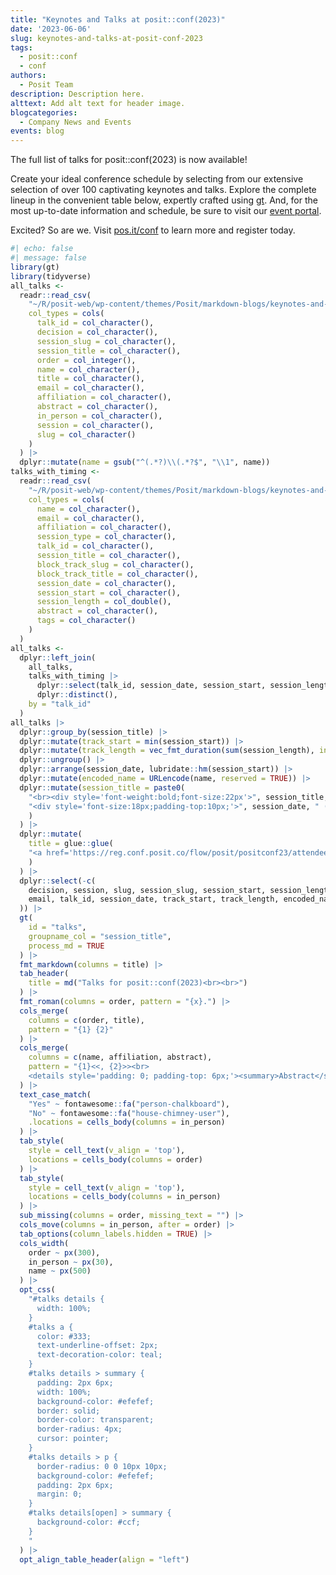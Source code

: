```yaml
---
title: "Keynotes and Talks at posit::conf(2023)"
date: '2023-06-06'
slug: keynotes-and-talks-at-posit-conf-2023
tags:
  - posit::conf
  - conf
authors:
  - Posit Team
description: Description here.
alttext: Add alt text for header image.
blogcategories:
  - Company News and Events
events: blog
---
```


The full list of talks for posit::conf(2023) is now available!

Create your ideal conference schedule by selecting from our extensive selection of over 100 captivating keynotes and talks. Explore the complete lineup in the convenient table below, expertly crafted using [gt](https://gt.rstudio.com/). And, for the most up-to-date information and schedule, be sure to visit our [event portal](https://reg.conf.posit.co/flow/posit/positconf23/attendee-portal/page/sessioncatalog?search=&search.sessiontype=1684338401751002OADN&search.sessiontype=sessionType_keynote&search.sessiontype=1684338401751001OjxV).

Excited? So are we. Visit [pos.it/conf](https://pos.it/conf) to learn more and register today.
```r
#| echo: false
#| message: false
library(gt)
library(tidyverse)
all_talks <-
  readr::read_csv(
    "~/R/posit-web/wp-content/themes/Posit/markdown-blogs/keynotes-and-talks-at-posit-conf-2023/conf_2023/talks.csv",
    col_types = cols(
      talk_id = col_character(),
      decision = col_character(),
      session_slug = col_character(),
      session_title = col_character(),
      order = col_integer(),
      name = col_character(),
      title = col_character(),
      email = col_character(),
      affiliation = col_character(),
      abstract = col_character(),
      in_person = col_character(),
      session = col_character(),
      slug = col_character()
    )
  ) |>
  dplyr::mutate(name = gsub("^(.*?)\\(.*?$", "\\1", name))
talks_with_timing <-
  readr::read_csv(
    "~/R/posit-web/wp-content/themes/Posit/markdown-blogs/keynotes-and-talks-at-posit-conf-2023/conf_2023/conf_2023_details.csv",
    col_types = cols(
      name = col_character(),
      email = col_character(),
      affiliation = col_character(),
      session_type = col_character(),
      talk_id = col_character(),
      session_title = col_character(),
      block_track_slug = col_character(),
      block_track_title = col_character(),
      session_date = col_character(),
      session_start = col_character(),
      session_length = col_double(),
      abstract = col_character(),
      tags = col_character()
    )
  )
all_talks <-
  dplyr::left_join(
    all_talks,
    talks_with_timing |>
      dplyr::select(talk_id, session_date, session_start, session_length) |>
      dplyr::distinct(),
    by = "talk_id"
  )
all_talks |>
  dplyr::group_by(session_title) |>
  dplyr::mutate(track_start = min(session_start)) |>
  dplyr::mutate(track_length = vec_fmt_duration(sum(session_length), input_units = "minutes")) |>
  dplyr::ungroup() |>
  dplyr::arrange(session_date, lubridate::hm(session_start)) |>
  dplyr::mutate(encoded_name = URLencode(name, reserved = TRUE)) |>
  dplyr::mutate(session_title = paste0(
    "<br><div style='font-weight:bold;font-size:22px'>", session_title, "</div>",
    "<div style='font-size:18px;padding-top:10px;'>", session_date, " (", track_start, ", ", track_length, ")</div>"
    )
  ) |>
  dplyr::mutate(
    title = glue::glue(
    "<a href='https://reg.conf.posit.co/flow/posit/positconf23/attendee-portal/page/sessioncatalog?search={encoded_name}&search.sessiontype=sessionType_keynote&search.sessiontype=1684338401751001OjxV&search.sessiontype=1684338401751002OADN'>{title}</a>"
    )
  ) |>
  dplyr::select(-c(
    decision, session, slug, session_slug, session_start, session_length,
    email, talk_id, session_date, track_start, track_length, encoded_name
  )) |>
  gt(
    id = "talks",
    groupname_col = "session_title",
    process_md = TRUE
  ) |>
  fmt_markdown(columns = title) |>
  tab_header(
    title = md("Talks for posit::conf(2023)<br><br>")
  ) |>
  fmt_roman(columns = order, pattern = "{x}.") |>
  cols_merge(
    columns = c(order, title),
    pattern = "{1} {2}"
  ) |>
  cols_merge(
    columns = c(name, affiliation, abstract),
    pattern = "{1}<<, {2}>><br>
    <details style='padding: 0; padding-top: 6px;'><summary>Abstract</summary>{3}</details>"
  ) |> 
  text_case_match(
    "Yes" ~ fontawesome::fa("person-chalkboard"),
    "No" ~ fontawesome::fa("house-chimney-user"),
    .locations = cells_body(columns = in_person)
  ) |>
  tab_style(
    style = cell_text(v_align = 'top'),
    locations = cells_body(columns = order)
  ) |>
  tab_style(
    style = cell_text(v_align = 'top'),
    locations = cells_body(columns = in_person)
  ) |>
  sub_missing(columns = order, missing_text = "") |>
  cols_move(columns = in_person, after = order) |>
  tab_options(column_labels.hidden = TRUE) |>
  cols_width(
    order ~ px(300),
    in_person ~ px(30),
    name ~ px(500)
  ) |>
  opt_css(
    "#talks details {
      width: 100%;
    }
    #talks a {
      color: #333;
      text-underline-offset: 2px;
      text-decoration-color: teal;
    }
    #talks details > summary {
      padding: 2px 6px;
      width: 100%;
      background-color: #efefef;
      border: solid;
      border-color: transparent;
      border-radius: 4px;
      cursor: pointer;
    }
    #talks details > p {
      border-radius: 0 0 10px 10px;
      background-color: #efefef;
      padding: 2px 6px;
      margin: 0;
    }
    #talks details[open] > summary {
      background-color: #ccf;
    }
    "
  ) |>
  opt_align_table_header(align = "left")
```